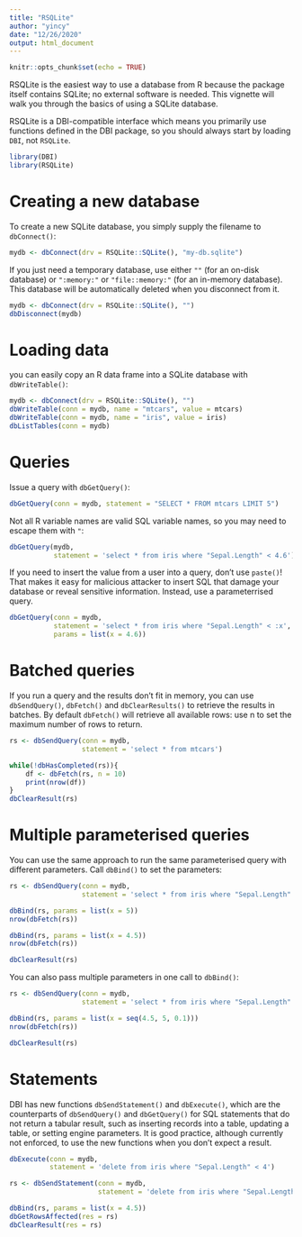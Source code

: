 ```yaml
---
title: "RSQLite"
author: "yincy"
date: "12/26/2020"
output: html_document
---
```


```r
knitr::opts_chunk$set(echo = TRUE)
```

RSQLite is the easiest way to use a database from R because the package itself contains SQLite; no external software is needed. This vignette will walk you through the basics of using a SQLite database.  

RSQLite is a DBI-compatible interface which means you primarily use functions defined in the DBI package, so you should always start by loading `DBI`, not `RSQLite`.  

```r
library(DBI)
library(RSQLite)
```


# Creating a new database  
To create a new SQLite database, you simply supply the filename to `dbConnect()`:  
```r
mydb <- dbConnect(drv = RSQLite::SQLite(), "my-db.sqlite")
```

If you just need a temporary database, use either `""` (for an on-disk database) or `":memory:"` or `"file::memory:"` (for an in-memory database). This database will be automatically deleted when you disconnect from it.  

```r
mydb <- dbConnect(drv = RSQLite::SQLite(), "")
dbDisconnect(mydb)
```


# Loading data  
you can easily copy an R data frame into a SQLite database with `dbWriteTable()`:  
```r
mydb <- dbConnect(drv = RSQLite::SQLite(), "")
dbWriteTable(conn = mydb, name = "mtcars", value = mtcars)
dbWriteTable(conn = mydb, name = "iris", value = iris)
dbListTables(conn = mydb)
```


# Queries  
Issue a query with `dbGetQuery()`:  
```r
dbGetQuery(conn = mydb, statement = "SELECT * FROM mtcars LIMIT 5")
```

Not all R variable names are valid SQL variable names, so you may need to escape them with `"`:  

```r
dbGetQuery(mydb, 
           statement = 'select * from iris where "Sepal.Length" < 4.6')
```

If you need to insert the value from a user into a query, don't use `paste()`! That makes it easy for malicious attacker to insert SQL that damage your database or reveal sensitive information. Instead, use a parameterrised query.  

```r
dbGetQuery(conn = mydb, 
           statement = 'select * from iris where "Sepal.Length" < :x', 
           params = list(x = 4.6))
```


# Batched queries  
If you run a query and the results don’t fit in memory, you can use `dbSendQuery()`, `dbFetch()` and `dbClearResults()` to retrieve the results in batches. By default `dbFetch()` will retrieve all available rows: use n to set the maximum number of rows to return.  

```r
rs <- dbSendQuery(conn = mydb, 
                  statement = 'select * from mtcars')

while(!dbHasCompleted(rs)){
    df <- dbFetch(rs, n = 10)
    print(nrow(df))
}
dbClearResult(rs)
```


# Multiple parameterised queries  
You can use the same approach to run the same parameterised query with different parameters. Call `dbBind()` to set the parameters:  

```r
rs <- dbSendQuery(conn = mydb, 
                  statement = 'select * from iris where "Sepal.Length" < :x')

dbBind(rs, params = list(x = 5))
nrow(dbFetch(rs))

dbBind(rs, params = list(x = 4.5))
nrow(dbFetch(rs))

dbClearResult(rs)
```

You can also pass multiple parameters in one call to `dbBind()`:  

```r
rs <- dbSendQuery(conn = mydb, 
                  statement = 'select * from iris where "Sepal.Length" < :x')

dbBind(rs, params = list(x = seq(4.5, 5, 0.1)))
nrow(dbFetch(rs))

dbClearResult(rs)
```


# Statements  
DBI has new functions `dbSendStatement()` and `dbExecute()`, which are the counterparts of `dbSendQuery()` and `dbGetQuery()` for SQL statements that do not return a tabular result, such as inserting records into a table, updating a table, or setting engine parameters. It is good practice, although currently not enforced, to use the new functions when you don’t expect a result.  

```r
dbExecute(conn = mydb, 
          statement = 'delete from iris where "Sepal.Length" < 4')

rs <- dbSendStatement(conn = mydb, 
                      statement = 'delete from iris where "Sepal.Length" < :x')

dbBind(rs, params = list(x = 4.5))
dbGetRowsAffected(res = rs)
dbClearResult(res = rs)
```




